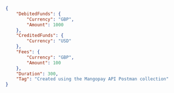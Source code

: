 ```json REST  
{
    "DebitedFunds": {
        "Currency": "GBP",
        "Amount": 1000
    },
    "CreditedFunds": {
        "Currency": "USD"
    },
    "Fees": {
        "Currency": "GBP",
        "Amount": 100
    },
    "Duration": 300,
    "Tag": "Created using the Mangopay API Postman collection"
}
```